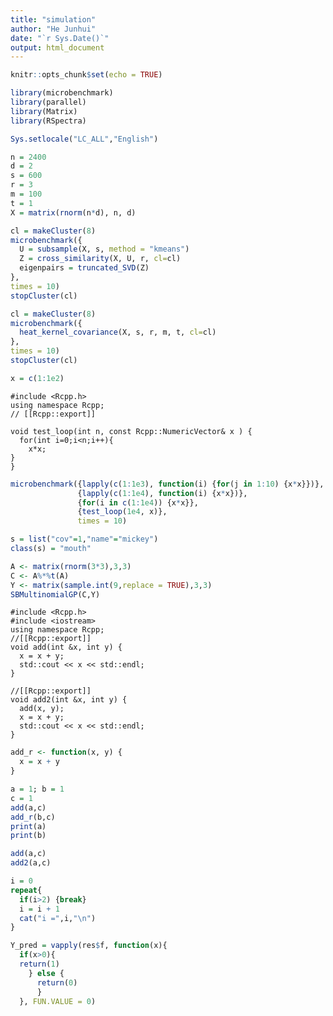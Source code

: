 ```yaml
---
title: "simulation"
author: "He Junhui"
date: "`r Sys.Date()`"
output: html_document
---
```


```r
knitr::opts_chunk$set(echo = TRUE)
```

```r
library(microbenchmark)
library(parallel)
library(Matrix)
library(RSpectra)
```

```r
Sys.setlocale("LC_ALL","English")
```

```r
n = 2400
d = 2
s = 600
r = 3
m = 100
t = 1
X = matrix(rnorm(n*d), n, d)
```

```r
cl = makeCluster(8)
microbenchmark({
  U = subsample(X, s, method = "kmeans")
  Z = cross_similarity(X, U, r, cl=cl)
  eigenpairs = truncated_SVD(Z)
},
times = 10)
stopCluster(cl)
```

```r
cl = makeCluster(8)
microbenchmark({
  heat_kernel_covariance(X, s, r, m, t, cl=cl)
},
times = 10)
stopCluster(cl)
```

```r
x = c(1:1e2)
```

```Rcpp
#include <Rcpp.h>
using namespace Rcpp;
// [[Rcpp::export]]

void test_loop(int n, const Rcpp::NumericVector& x ) {
  for(int i=0;i<n;i++){
    x*x;
}
}

```

```r
microbenchmark({lapply(c(1:1e3), function(i) {for(j in 1:10) {x*x}})},
               {lapply(c(1:1e4), function(i) {x*x})},
               {for(i in c(1:1e4)) {x*x}},
               {test_loop(1e4, x)},
               times = 10)
```

```r
s = list("cov"=1,"name"="mickey")
class(s) = "mouth"
```

```r
A <- matrix(rnorm(3*3),3,3)
C <- A%*%t(A)
Y <- matrix(sample.int(9,replace = TRUE),3,3)
SBMultinomialGP(C,Y)
```

```Rcpp
#include <Rcpp.h>
#include <iostream>
using namespace Rcpp;
//[[Rcpp::export]]
void add(int &x, int y) {
  x = x + y;
  std::cout << x << std::endl;
}

//[[Rcpp::export]]
void add2(int &x, int y) {
  add(x, y);
  x = x + y;
  std::cout << x << std::endl;
}
```

```r
add_r <- function(x, y) {
  x = x + y
}
```

```r
a = 1; b = 1
c = 1
add(a,c)
add_r(b,c)
print(a)
print(b)
```

```r
add(a,c)
add2(a,c)
```

```r
i = 0
repeat{
  if(i>2) {break}
  i = i + 1
  cat("i =",i,"\n")
}
```
```r
Y_pred = vapply(res$f, function(x){
  if(x>0){
  return(1)
    } else {
      return(0)
      }
  }, FUN.VALUE = 0)
```
